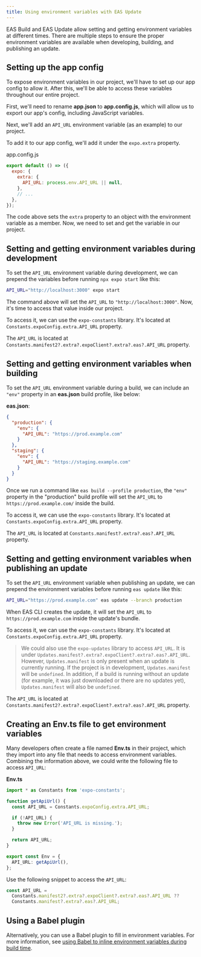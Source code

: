 ```yaml
---
title: Using environment variables with EAS Update
---
```



EAS Build and EAS Update allow setting and getting environment variables at different times. There are multiple steps to ensure the proper environment variables are available when developing, building, and publishing an update.

## Setting up the app config

To expose environment variables in our project, we'll have to set up our app config to allow it. After this, we'll be able to access these variables throughout our entire project.

First, we'll need to rename **app.json** to **app.config.js**, which will allow us to export our app's config, including JavaScript variables.

Next, we'll add an `API_URL` environment variable (as an example) to our project.

To add it to our app config, we'll add it under the `expo.extra` property.

app.config.js

```js
export default () => ({
  expo: {
    extra: {
      API_URL: process.env.API_URL || null,
    },
    // ...
  },
});
```

The code above sets the `extra` property to an object with the environment variable as a member. Now, we need to set and get the variable in our project.

## Setting and getting environment variables during development

To set the `API_URL` environment variable during development, we can prepend the variables before running `npx expo start` like this:

```bash
API_URL="http://localhost:3000" expo start
```

The command above will set the `API_URL` to `"http://localhost:3000"`. Now, it's time to access that value inside our project.

To access it, we can use the `expo-constants` library. It's located at `Constants.expoConfig.extra.API_URL` property.

<Collapsible summary="Using SDK 45 or below?">

The `API_URL` is located at `Constants.manifest2?.extra?.expoClient?.extra?.eas?.API_URL` property.

</Collapsible>

## Setting and getting environment variables when building

To set the `API_URL` environment variable during a build, we can include an `"env"` property in an **eas.json** build profile, like below:

**eas.json**:

```json
{
  "production": {
    "env": {
      "API_URL": "https://prod.example.com"
    }
  },
  "staging": {
    "env": {
      "API_URL": "https://staging.example.com"
    }
  }
}
```

Once we run a command like `eas build --profile production`, the `"env"` property in the "production" build profile will set the `API_URL` to `https://prod.example.com/` inside the build.

To access it, we can use the `expo-constants` library. It's located at `Constants.expoConfig.extra.API_URL` property.

<Collapsible summary="Using SDK 45 or below?">

The `API_URL` is located at `Constants.manifest?.extra?.eas?.API_URL` property.

</Collapsible>

## Setting and getting environment variables when publishing an update

To set the `API_URL` environment variable when publishing an update, we can prepend the environment variables before running `eas update` like this:

```bash
API_URL="https://prod.example.com" eas update --branch production
```

When EAS CLI creates the update, it will set the `API_URL` to `https://prod.example.com` inside the update's bundle.

To access it, we can use the `expo-constants` library. It's located at `Constants.expoConfig.extra.API_URL` property.

> We could also use the `expo-updates` library to access `API_URL`. It is under `Updates.manifest?.extra?.expoClient?.extra?.eas?.API_URL`. However, `Updates.manifest` is only present when an update is currently running. If the project is in development, `Updates.manifest` will be `undefined`. In addition, if a build is running without an update (for example, it was just downloaded or there are no updates yet), `Updates.manifest` will also be `undefined`.

<Collapsible summary="Using SDK 45 or below?">

The `API_URL` is located at `Constants.manifest2?.extra?.expoClient?.extra?.eas?.API_URL` property.

</Collapsible>

## Creating an Env.ts file to get environment variables

Many developers often create a file named **Env.ts** in their project, which they import into any file that needs to access environment variables. Combining the information above, we could write the following file to access `API_URL`:

**Env.ts**

```ts
import * as Constants from 'expo-constants';

function getApiUrl() {
  const API_URL = Constants.expoConfig.extra.API_URL;

  if (!API_URL) {
    throw new Error('API_URL is missing.');
  }

  return API_URL;
}

export const Env = {
  API_URL: getApiUrl(),
};
```

<Collapsible summary="Using SDK 45 or below?">

Use the following snippet to access the `API_URL`:

```ts
const API_URL =
  Constants.manifest2?.extra?.expoClient?.extra?.eas?.API_URL ??
  Constants.manifest?.extra?.eas?.API_URL;
```

</Collapsible>

## Using a Babel plugin

Alternatively, you can use a Babel plugin to fill in environment variables. For more information, see [using Babel to inline environment variables during build time](/guides/environment-variables/#using-babel-to-inline-environment-variables-during).
